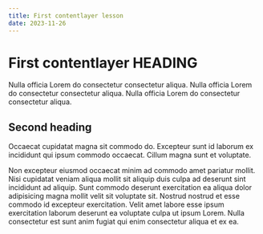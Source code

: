 ```yaml
---
title: First contentlayer lesson
date: 2023-11-26
---
```


# First contentlayer HEADING

Nulla officia Lorem do consectetur consectetur aliqua.
Nulla officia Lorem do consectetur consectetur aliqua.
Nulla officia Lorem do consectetur consectetur aliqua.

## Second heading

Occaecat cupidatat magna sit commodo do. Excepteur sunt id laborum ex incididunt qui ipsum commodo occaecat. Cillum magna sunt et voluptate.

Non excepteur eiusmod occaecat minim ad commodo amet pariatur mollit. Nisi cupidatat veniam aliqua mollit sit aliquip duis culpa ad deserunt sint incididunt ad aliquip. Sunt commodo deserunt exercitation ea aliqua dolor adipisicing magna mollit velit sit voluptate sit. Nostrud nostrud et esse commodo id excepteur exercitation. Velit amet labore esse ipsum exercitation laborum deserunt ea voluptate culpa ut ipsum Lorem. Nulla consectetur est sunt anim fugiat qui enim consectetur aliqua et ex ea.
